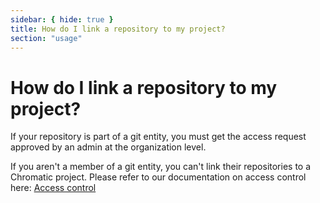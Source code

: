 ```yaml
---
sidebar: { hide: true }
title: How do I link a repository to my project?
section: "usage"
---
```


# How do I link a repository to my project?

If your repository is part of a git entity, you must get the access request approved by an admin at the organization level.

If you aren't a member of a git entity, you can't link their repositories to a Chromatic project. Please refer to our documentation on access control here: [Access control](/docs/access#access-control)
